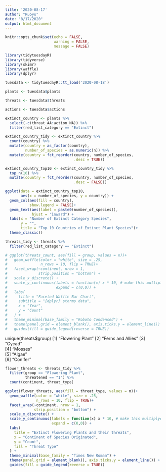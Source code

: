 ```yaml
---
title: '2020-08-17'
author: "Ruoyu"
date: "8/17/2020"
output: html_document
---
```


```r
knitr::opts_chunk$set(echo = FALSE,
                      warning = FALSE,
                      message = FALSE)

library(tidytuesdayR)
library(tidyverse)
library(skimr)
library(waffle)
library(dplyr)
```

```r
tuesdata <- tidytuesdayR::tt_load('2020-08-18')

plants <- tuesdata$plants

threats <- tuesdata$threats

actions <- tuesdata$actions
```

```r
extinct_country <- plants %>% 
  select(-c(threat_AA:action_NA)) %>% 
  filter(red_list_category == "Extinct") 

extinct_country_tidy <- extinct_country %>% 
  count(country) %>%  
  mutate(country = as_factor(country),
         number_of_species = as.numeric(n)) %>% 
  mutate(country = fct_reorder(country, number_of_species,
                               .desc = TRUE))

extinct_country_top10 <- extinct_country_tidy %>% 
  top_n(10) %>% 
  mutate(country = fct_reorder(country, number_of_species,
                               .desc = FALSE))
```

```r
ggplot(data = extinct_country_top10, 
       aes(x = number_of_species, y = country)) +
  geom_col(aes(fill = country), 
           show.legend = FALSE)+
  geom_text(aes(label = paste0(number_of_species)),
            hjust = "inward") +
  labs(x = "Number of Extinct Category Species",
       y = "",
       title = "Top 10 Countries of Extinct Plant Species")+
  theme_classic()

```


```r
threats_tidy <- threats %>% 
  filter(red_list_category == "Extinct") 

# ggplot(threats_count, aes(fill = group, values = n))+
#   geom_waffle(color = "white", size = .25,
#               n_rows = 10, flip = TRUE)+
#   facet_wrap(~continent, nrow = 1,
#              strip.position = "bottom") +
#   scale_x_discrete() + 
#   scale_y_continuous(labels = function(x) x * 10, # make this multiplyer the same as n_rows
#                      expand = c(0,0)) +
#   labs(
#     title = "Faceted Waffle Bar Chart",
#     subtitle = "{dplyr} storms data",
#     x = "Year",
#     y = "Count"
#   ) +
#   theme_minimal(base_family = "Roboto Condensed") +
#   theme(panel.grid = element_blank(), axis.ticks.y = element_line()) +
#   guides(fill = guide_legend(reverse = TRUE))
```

 unique(threats$group)
[1] "Flowering Plant" 
[2] "Ferns and Allies"
[3] "Cycad"           
[4] "Mosses"          
[5] "Algae"           
[6] "Conifer"

```r
flower_threats <- threats_tidy %>% 
  filter(group == "Flowering Plant",
         threatened == "1") %>% 
  count(continent, threat_type)

ggplot(flower_threats, aes(fill = threat_type, values = n))+
  geom_waffle(color = "white", size = .25,
              n_rows = 10, flip = TRUE)+
  facet_wrap(~continent, nrow = 1,
             strip.position = "bottom") +
  scale_x_discrete() +
  scale_y_continuous(labels = function(x) x * 10, # make this multiplyer the same as n_rows
                     expand = c(0,0)) +
  labs(
    title = "Extinct Flowering Plants and their threats",
    x = "Continent of Species Originated",
    y = "Count",
    fill = "Threat Type"
  ) +
  theme_minimal(base_family = "Times New Roman") +
  theme(panel.grid = element_blank(), axis.ticks.y = element_line()) +
  guides(fill = guide_legend(reverse = TRUE))
```






